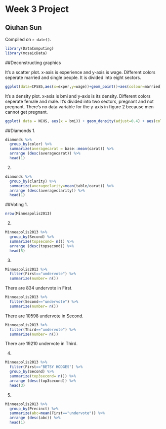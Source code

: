 # Week 3 Project

## Qiuhan Sun

<!-- leave this material as is -->
Compiled on `r date()`.

```r
library(DataComputing)
library(mosaicData)
```
<!-- put your content after this line -->

##Deconstructing graphics

It's a scatter plot. x-axis is experience and y-axis is wage. Different colors seperate married and single people. It is divided into eight sectors. 
```r
ggplot(data=CPS85,aes(x=exper,y=wage))+geom_point()+aes(colour=married)+scale_x_log10()+scale_y_log10()+facet_wrap(~sector,ncol=4) 
```


It's a density plot. x-axis is bmi and y-axis is its density. Different colors seperate female and male. It's divided into two sectors, pregnant and not pregnant. There's no data variable for the y-axis in figure 2 because men cannot get pregnant. 
```r
ggplot( data = NCHS, aes(x = bmi)) + geom_density(adjust=0.4) + aes(colour=sex) + facet_wrap(~pregnant, ncol=4) + labs(title="") + theme(legend.position="right") 
```


##Diamonds
1.
```r
diamonds %>%
  group_by(color) %>%
  summarize(averagecarat = base::mean(carat)) %>%
  arrange (desc(averagecarat)) %>%
  head(1)
```

2.
```r
diamonds %>%
  group_by(clarity) %>%
  summarize(averageclarity=mean(table/carat)) %>%
  arrange (desc(averageclarity)) %>%
  head(1)
```

##Voting
1.
```r
nrow(Minneapolis2013)
```

2.
```r
Minneapolis2013 %>%
  group_by(Second) %>%
  summarize(topsecond= n()) %>%
  arrange (desc(topsecond)) %>%
  head(5)
```

3.
```r
Minneapolis2013 %>%
  filter(First=="undervote") %>%
  summarize(number= n()) 
```
There are 834 undervote in First.

```r
Minneapolis2013 %>%
  filter(Second=="undervote") %>%
  summarize(number= n()) 
```
There are 10598 undervote in Second.

```r
Minneapolis2013 %>%
  filter(Third=="undervote") %>%
  summarize(number= n()) 
```
There are 19210 undervote in Third.


4.
```r
Minneapolis2013 %>%
  filter(First=="BETSY HODGES") %>%
  group_by(Second) %>%
  summarize(top3second= n()) %>%
  arrange (desc(top3second)) %>%
  head(3)
```

5.
```r
Minneapolis2013 %>%
  group_by(Precinct) %>% 
  summarize(abc=mean(First=="undervote")) %>%
  arrange (desc(abc)) %>%
  head(1)
```



